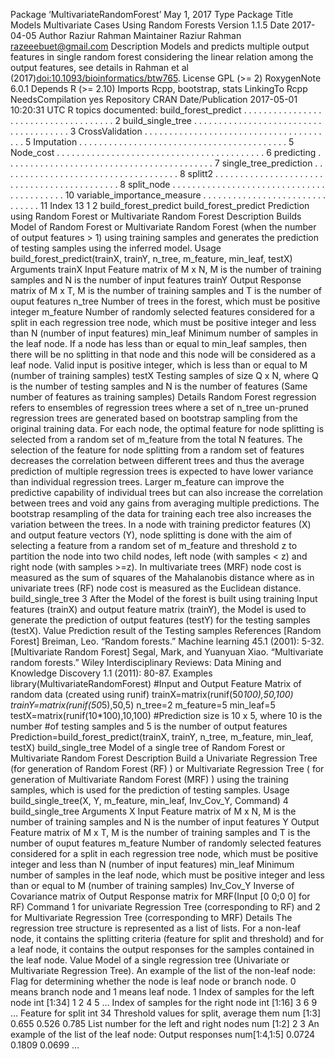 Package ‘MultivariateRandomForest’
May 1, 2017
Type Package
Title Models Multivariate Cases Using Random Forests
Version 1.1.5
Date 2017-04-05
Author Raziur Rahman
Maintainer Raziur Rahman <razeeebuet@gmail.com>
Description Models and predicts multiple output features in single random forest considering the
linear relation among the output features, see details in Rahman
et al (2017)<doi:10.1093/bioinformatics/btw765>.
License GPL (>= 2)
RoxygenNote 6.0.1
Depends R (>= 2.10)
Imports Rcpp, bootstrap, stats
LinkingTo Rcpp
NeedsCompilation yes
Repository CRAN
Date/Publication 2017-05-01 10:20:31 UTC
R topics documented:
build_forest_predict . . . . . . . . . . . . . . . . . . . . . . . . . . . . . . . . . . . . . 2
build_single_tree . . . . . . . . . . . . . . . . . . . . . . . . . . . . . . . . . . . . . . 3
CrossValidation . . . . . . . . . . . . . . . . . . . . . . . . . . . . . . . . . . . . . . . 5
Imputation . . . . . . . . . . . . . . . . . . . . . . . . . . . . . . . . . . . . . . . . . . 5
Node_cost . . . . . . . . . . . . . . . . . . . . . . . . . . . . . . . . . . . . . . . . . . 6
predicting . . . . . . . . . . . . . . . . . . . . . . . . . . . . . . . . . . . . . . . . . . 7
single_tree_prediction . . . . . . . . . . . . . . . . . . . . . . . . . . . . . . . . . . . . 8
splitt2 . . . . . . . . . . . . . . . . . . . . . . . . . . . . . . . . . . . . . . . . . . . . 8
split_node . . . . . . . . . . . . . . . . . . . . . . . . . . . . . . . . . . . . . . . . . . 10
variable_importance_measure . . . . . . . . . . . . . . . . . . . . . . . . . . . . . . . 11
Index 13
1
2 build_forest_predict
build_forest_predict Prediction using Random Forest or Multivariate Random Forest
Description
Builds Model of Random Forest or Multivariate Random Forest (when the number of output features
> 1) using training samples and generates the prediction of testing samples using the inferred model.
Usage
build_forest_predict(trainX, trainY, n_tree, m_feature, min_leaf, testX)
Arguments
trainX Input Feature matrix of M x N, M is the number of training samples and N is the
number of input features
trainY Output Response matrix of M x T, M is the number of training samples and T is
the number of ouput features
n_tree Number of trees in the forest, which must be positive integer
m_feature Number of randomly selected features considered for a split in each regression
tree node, which must be positive integer and less than N (number of input
features)
min_leaf Minimum number of samples in the leaf node. If a node has less than or equal
to min_leaf samples, then there will be no splitting in that node and this node
will be considered as a leaf node. Valid input is positive integer, which is less
than or equal to M (number of training samples)
testX Testing samples of size Q x N, where Q is the number of testing samples and N
is the number of features (Same number of features as training samples)
Details
Random Forest regression refers to ensembles of regression trees where a set of n_tree un-pruned
regression trees are generated based on bootstrap sampling from the original training data. For each
node, the optimal feature for node splitting is selected from a random set of m_feature from the total
N features. The selection of the feature for node splitting from a random set of features decreases
the correlation between different trees and thus the average prediction of multiple regression trees is
expected to have lower variance than individual regression trees. Larger m_feature can improve the
predictive capability of individual trees but can also increase the correlation between trees and void
any gains from averaging multiple predictions. The bootstrap resampling of the data for training
each tree also increases the variation between the trees.
In a node with training predictor features (X) and output feature vectors (Y), node splitting is done
with the aim of selecting a feature from a random set of m_feature and threshold z to partition the
node into two child nodes, left node (with samples < z) and right node (with samples >=z). In
multivariate trees (MRF) node cost is measured as the sum of squares of the Mahalanobis distance
where as in univariate trees (RF) node cost is measured as the Euclidean distance.
build_single_tree 3
After the Model of the forest is built using training Input features (trainX) and output feature matrix
(trainY), the Model is used to generate the prediction of output features (testY) for the testing
samples (testX).
Value
Prediction result of the Testing samples
References
[Random Forest] Breiman, Leo. "Random forests." Machine learning 45.1 (2001): 5-32.
[Multivariate Random Forest] Segal, Mark, and Yuanyuan Xiao. "Multivariate random forests."
Wiley Interdisciplinary Reviews: Data Mining and Knowledge Discovery 1.1 (2011): 80-87.
Examples
library(MultivariateRandomForest)
#Input and Output Feature Matrix of random data (created using runif)
trainX=matrix(runif(50*100),50,100)
trainY=matrix(runif(50*5),50,5)
n_tree=2
m_feature=5
min_leaf=5
testX=matrix(runif(10*100),10,100)
#Prediction size is 10 x 5, where 10 is the number
#of testing samples and 5 is the number of output features
Prediction=build_forest_predict(trainX, trainY, n_tree, m_feature, min_leaf, testX)
build_single_tree Model of a single tree of Random Forest or Multivariate Random Forest
Description
Build a Univariate Regression Tree (for generation of Random Forest (RF) ) or Multivariate Regression
Tree ( for generation of Multivariate Random Forest (MRF) ) using the training samples,
which is used for the prediction of testing samples.
Usage
build_single_tree(X, Y, m_feature, min_leaf, Inv_Cov_Y, Command)
4 build_single_tree
Arguments
X Input Feature matrix of M x N, M is the number of training samples and N is the
number of input features
Y Output Feature matrix of M x T, M is the number of training samples and T is
the number of ouput features
m_feature Number of randomly selected features considered for a split in each regression
tree node, which must be positive integer and less than N (number of input
features)
min_leaf Minimum number of samples in the leaf node, which must be positive integer
and less than or equal to M (number of training samples)
Inv_Cov_Y Inverse of Covariance matrix of Output Response matrix for MRF(Input [0 0;0
0] for RF)
Command 1 for univariate Regression Tree (corresponding to RF) and 2 for Multivariate
Regression Tree (corresponding to MRF)
Details
The regression tree structure is represented as a list of lists. For a non-leaf node, it contains the
splitting criteria (feature for split and threshold) and for a leaf node, it contains the output responses
for the samples contained in the leaf node.
Value
Model of a single regression tree (Univariate or Multivariate Regression Tree). An example of the
list of the non-leaf node:
Flag for determining whether the node is leaf node or branch node. 0 means branch node and 1 means leaf node.
1
Index of samples for the left node
int [1:34] 1 2 4 5 ...
Index of samples for the right node
int [1:16] 3 6 9 ...
Feature for split
int 34
Threshold values for split, average them
num [1:3] 0.655 0.526 0.785
List number for the left and right nodes
num [1:2] 2 3
An example of the list of the leaf node:
Output responses
num[1:4,1:5] 0.0724 0.1809 0.0699 ...
